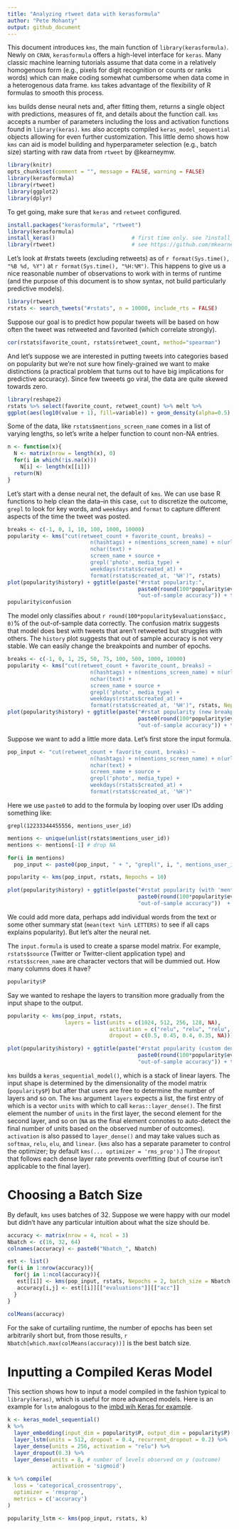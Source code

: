 ```yaml
---
title: "Analyzing rtweet data with kerasformula"
author: "Pete Mohanty"
output: github_document
---
```


This document introduces `kms`, the main function of `library(kerasformula)`. Newly on `CRAN`, `kerasformula` offers a high-level interface for `keras`. Many classic machine learning  tutorials assume that data come in a relatively homogenous form (e.g., pixels for digit recognition or counts or ranks words) which can make coding somewhat cumbersome when data come in a heterogenous data frame. `kms` takes advantage of the flexibility of R formulas to smooth this process. 

`kms` builds dense neural nets and, after fitting them, returns a single object with predictions, measures of fit, and details about the function call. `kms` accepts a number of parameters including the loss and activation functions found in `library(keras)`. `kms` also accepts compiled `keras_model_sequential` objects allowing for even further customization. This little demo shows how `kms` can aid is model building and hyperparameter selection (e.g., batch size) starting with raw data from `rtweet` by @kearneymw.

```r
library(knitr)
opts_chunk$set(comment = "", message = FALSE, warning = FALSE)
library(kerasformula)
library(rtweet)
library(ggplot2)
library(dplyr)
```
To get going, make sure that `keras` and `retweet` configured.
```r
install.packages("kerasformula", "rtweet")
library(kerasformula)
install_keras()                        # first time only. see ?install_keras() for install options
library(rtweet)                        # see https://github.com/mkearney/rtweet
```

Let's look at #rstats tweets (excluding retweets) as of `r format(Sys.time(), "%B %d, %Y")` at `r format(Sys.time(), "%H:%M")`. This happens to give us a nice reasonable number of observations to work with in terms of runtime (and the purpose of this document is to show syntax, not build particularly predictive models).

```r
library(rtweet)
rstats <- search_tweets("#rstats", n = 10000, include_rts = FALSE)
```

Suppose our goal is to predict how popular tweets will be based on how often the tweet was retweeted and favorited (which correlate strongly).

```r
cor(rstats$favorite_count, rstats$retweet_count, method="spearman")
```

And let's suppose we are interested in putting tweets into categories based on popularity but we're not sure how finely-grained we want to make distinctions (a practical problem that turns out to have big implications for predictive accuracy). Since few tweeets go viral, the data are quite skewed towards zero. 

```r
library(reshape2)
rstats %>% select(favorite_count, retweet_count) %>% melt %>%
ggplot(aes(log10(value + 1), fill=variable)) + geom_density(alpha=0.5) + ggtitle("#rstats tweets")  + theme_minimal()
```

Some of the data, like `rstats$mentions_screen_name` comes in a list of varying lengths, so let's write a helper function to count non-NA entries.  

```r
n <- function(x){
  N <- matrix(nrow = length(x), 0)
  for(i in which(!is.na(x)))
    N[i] <- length(x[[i]])
  return(N)
}
```

Let's start with a dense neural net, the default of `kms`. We can use base R functions to help clean the data--in this case, `cut` to discretize the outcome, `grepl` to look for key words, and `weekdays` and `format` to capture different aspects of the time the tweet was posted. 

```r
breaks <- c(-1, 0, 1, 10, 100, 1000, 10000)
popularity <- kms("cut(retweet_count + favorite_count, breaks) ~  
                          n(hashtags) + n(mentions_screen_name) + n(urls_url) +
                          nchar(text) +
                          screen_name + source +
                          grepl('photo', media_type) +
                          weekdays(rstats$created_at) + 
                          format(rstats$created_at, '%H')", rstats)
plot(popularity$history) + ggtitle(paste("#rstat popularity:",
                                         paste0(round(100*popularity$evaluations$acc, 1), "%"),
                                         "out-of-sample accuracy")) + theme_minimal()
popularity$confusion
```
The model only classifies about `r round(100*popularity$evaluations$acc, 0)`% of the out-of-sample data correctly. The confusion matrix suggests that model does best with tweets that aren't retweeted but struggles with others. The `history` plot suggests that out of sample accuracy is not very stable. We can easily change the breakpoints and number of epochs. 

```r
breaks <- c(-1, 0, 1, 25, 50, 75, 100, 500, 1000, 10000)
popularity <- kms("cut(retweet_count + favorite_count, breaks) ~  
                          n(hashtags) + n(mentions_screen_name) + n(urls_url) +
                          nchar(text) +
                          screen_name + source +
                          grepl('photo', media_type) +
                          weekdays(rstats$created_at) + 
                          format(rstats$created_at, '%H')", rstats, Nepochs = 10)
plot(popularity$history) + ggtitle(paste("#rstat popularity (new breakpoints):",
                                         paste0(round(100*popularity$evaluations$acc, 1), "%"),
                                         "out-of-sample accuracy")) + theme_minimal()
```

Suppose we want to add a little more data. Let's first store the input formula.

```r
pop_input <- "cut(retweet_count + favorite_count, breaks) ~  
                          n(hashtags) + n(mentions_screen_name) + n(urls_url) +
                          nchar(text) +
                          screen_name + source +
                          grepl('photo', media_type) +
                          weekdays(rstats$created_at) + 
                          format(rstats$created_at, '%H')"
```
Here we use `paste0` to add to the formula by looping over user IDs adding something like:
```
grepl(12233344455556, mentions_user_id)
```

```r
mentions <- unique(unlist(rstats$mentions_user_id))
mentions <- mentions[-1] # drop NA

for(i in mentions)
  pop_input <- paste0(pop_input, " + ", "grepl(", i, ", mentions_user_id)")

popularity <- kms(pop_input, rstats, Nepochs = 10)
```
```r
plot(popularity$history) + ggtitle(paste("#rstat popularity (with 'mentions'):",
                                         paste0(round(100*popularity$evaluations$acc, 1), "%"),
                                         "out-of-sample accuracy"))  + theme_minimal()
```

We could add more data, perhaps add individual words from the text or some other summary stat (`mean(text %in% LETTERS)` to see if all caps explains popularity). But let's alter the neural net.

The `input.formula` is used to create a sparse model matrix. For example, `rstats$source` (Twitter or Twitter-client application type) and `rstats$screen_name` are character vectors that will be dummied out. How many columns does it have?
```r
popularity$P
```
Say we wanted to reshape the layers to transition more gradually from the input shape to the output. 
```r
popularity <- kms(pop_input, rstats,
                  layers = list(units = c(1024, 512, 256, 128, NA),
                                activation = c("relu", "relu", "relu", "relu", "softmax"), 
                                dropout = c(0.5, 0.45, 0.4, 0.35, NA)))
```

```r
plot(popularity$history) + ggtitle(paste("#rstat popularity (custom dense neural net):",
                                         paste0(round(100*popularity$evaluations$acc, 1), "%"),
                                         "out-of-sample accuracy")) + theme_minimal()
```

`kms` builds a `keras_sequential_model()`, which is a stack of linear layers. The input shape is determined by the dimensionality of the model matrix (`popularity$P`) but after that users are free to determine the number of layers and so on. The `kms` argument `layers` expects a list, the first entry of which is a vector `units` with which to call `keras::layer_dense()`. The first element the number of `units` in the first layer, the second element for the second layer, and so on (`NA` as the final element connotes to auto-detect the final number of units based on the observed number of outcomes). `activation` is also passed to `layer_dense()` and may take values such as `softmax`, `relu`, `elu`, and `linear`. (`kms` also has a separate parameter to control the optimizer; by default `kms(... optimizer = 'rms_prop')`.) The `dropout` that follows each dense layer rate prevents overfitting (but of course isn't applicable to the final layer).

# Choosing a Batch Size

By default, `kms` uses batches of 32. Suppose we were happy with our model but didn't have any particular intuition about what the size should be. 

```r
accuracy <- matrix(nrow = 4, ncol = 3)
Nbatch <- c(16, 32, 64)
colnames(accuracy) <- paste0("Nbatch_", Nbatch)

est <- list()
for(i in 1:nrow(accuracy)){
  for(j in 1:ncol(accuracy)){
   est[[i]] <- kms(pop_input, rstats, Nepochs = 2, batch_size = Nbatch[j])
   accuracy[i,j] <- est[[i]][["evaluations"]][["acc"]]
  }
}
  
colMeans(accuracy)
```
For the sake of curtailing runtime, the number of epochs has been set arbitrarily short but, from those results, `r Nbatch[which.max(colMeans(accuracy))]` is the best batch size. 


# Inputting a Compiled Keras Model

This section shows how to input a model compiled in the fashion typical to `library(keras)`, which is useful for more advanced models. Here is an example for `lstm` analogous to the [imbd wih Keras for example](https://tensorflow.rstudio.com/keras/articles/examples/imdb_lstm.html). 

```r
k <- keras_model_sequential()
k %>%
  layer_embedding(input_dim = popularity$P, output_dim = popularity$P) %>% 
  layer_lstm(units = 512, dropout = 0.4, recurrent_dropout = 0.2) %>% 
  layer_dense(units = 256, activation = "relu") %>%
  layer_dropout(0.3) %>%
  layer_dense(units = 8, # number of levels observed on y (outcome)  
              activation = 'sigmoid')

k %>% compile(
  loss = 'categorical_crossentropy',
  optimizer = 'rmsprop',
  metrics = c('accuracy')
)

popularity_lstm <- kms(pop_input, rstats, k)

```


 
